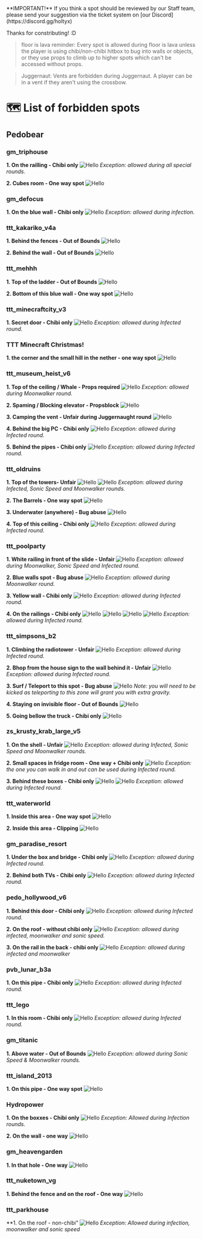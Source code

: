 
<Callout type="info" emoji="ℹ️">
   **IMPORTANT!** If you think a spot should be reviewed by our Staff team, please send your suggestion via the ticket system on [our Discord](https://discord.gg/holtyx)

Thanks for constributing! :D
</Callout>

> floor is lava reminder: Every spot is allowed during floor is lava unless the player is using chibi/non-chibi hitbox to bug into walls or objects, or they use props to climb up to higher spots which can't be accessed without props.

> Juggernaut: Vents are forbidden during Juggernaut. A player can be in a vent if they aren't using the crossbow.

# 🗺 List of forbidden spots
## Pedobear
### gm_triphouse
**1. On the railling - Chibi only**
<Image src="/spots/triphouse1.png" alt="Hello" width={500} height={500} />
*Exception: allowed during all special rounds.*

**2. Cubes room - One way spot**
<Image src="/spots/triphouse2.png" alt="Hello" width={500} height={500} />

### gm_defocus
**1. On the blue wall - Chibi only**
<Image src="/spots/defocus_wall.png" alt="Hello" width={500} height={500} />
*Exception: allowed during infection.*

### ttt_kakariko_v4a
**1. Behind the fences - Out of Bounds**
<Image src="/spots/kaka1.png" alt="Hello" width={500} height={500} />

**2. Behind the wall - Out of Bounds**
<Image src="/spots/kaka2.png" alt="Hello" width={500} height={500} />

### ttt_mehhh
**1. Top of the ladder - Out of Bounds**
<Image src="/spots/mehh2_fixed.png" alt="Hello" width={500} height={500} />

**2. Bottom of this blue wall - One way spot**
<Image src="/spots/mehh3.png" alt="Hello" width={500} height={500} />

### ttt_minecraftcity_v3
**1. Secret door - Chibi only**
<Image src="/spots/city1.png" alt="Hello" width={500} height={500} />
*Exception: allowed during Infected round.*

### TTT Minecraft Christmas!
**1. the corner and the small hill in the nether - one way spot**
<Image src="/spots/minecraft_christmas_nether.png" alt="Hello" width={500} height={500} />

### ttt_museum_heist_v6
**1. Top of the ceiling / Whale - Props required**
<Image src="/spots/mus1.png" alt="Hello" width={500} height={500} />
*Exception: allowed during Moonwalker round.*

**2. Spaming / Blocking elevator - Propsblock**
<Image src="/spots/mus2.png" alt="Hello" width={500} height={500} />

**3. Camping the vent - Unfair during Juggernaught round**
<Image src="/spots/mus3.png" alt="Hello" width={500} height={500} />

**4. Behind the big PC - Chibi only**
<Image src="/spots/mus4.png" alt="Hello" width={500} height={500} />
*Exception: allowed during Infected round.*

**5. Behind the pipes - Chibi only**
<Image src="/spots/mus5.png" alt="Hello" width={500} height={500} />
*Exception: allowed during Infected round.*

### ttt_oldruins
**1. Top of the towers- Unfair**
<Image src="/spots/old1.png" alt="Hello" width={500} height={500} />
<Image src="/spots/old4.png" alt="Hello" width={500} height={500} />
*Exception: allowed during Infected, Sonic Speed and Moonwalker rounds.*

**2. The Barrels - One way spot**
<Image src="/spots/old2.png" alt="Hello" width={500} height={500} />

**3. Underwater (anywhere) - Bug abuse**
<Image src="/spots/old5.png" alt="Hello" width={500} height={500} />

**4. Top of this ceiling - Chibi only**
<Image src="/spots/old6.png" alt="Hello" width={500} height={500} />
*Exception: allowed during Infected round.*

### ttt_poolparty
**1. White railing in front of the slide - Unfair**
<Image src="/spots/water1.png" alt="Hello" width={500} height={500} />
*Exception: allowed during Moonwalker, Sonic Speed and Infected round.*

**2. Blue walls spot - Bug abuse**
<Image src="/spots/water2_fixed.png" alt="Hello" width={500} height={500} />
*Exception: allowed during Moonwalker round.*

**3. Yellow wall - Chibi only**
<Image src="/spots/water3.png" alt="Hello" width={500} height={500} />
*Exception: allowed during Infected round.*

**4. On the railings - Chibi only**
<Image src="/spots/poolparty_ceiling1.png" alt="Hello" width={500} height={500} />
<Image src="/spots/poolparty_ceiling2.png" alt="Hello" width={500} height={500} />
<Image src="/spots/poolparty_ceiling3.png" alt="Hello" width={500} height={500} />
<Image src="/spots/poolparty_ceiling4.png" alt="Hello" width={500} height={500} />
*Exception: allowed during Infected round.*

### ttt_simpsons_b2
**1. Climbing the radiotower - Unfair**
<Image src="/spots/sims1.png" alt="Hello" width={500} height={500} />
*Exception: allowed during Infected round.*

**2. Bhop from the house sign to the wall behind it - Unfair**
<Image src="/spots/sims2.png" alt="Hello" width={500} height={500} />
*Exception: allowed during Infected round.*

**3. Surf / Teleport to this spot - Bug abuse**
<Image src="/spots/sims3.png" alt="Hello" width={500} height={500} />
*Note: you will need to be kicked as teleporting to this zone will grant you with extra gravity.*

**4. Staying on invisible floor - Out of Bounds**
<Image src="/spots/sims4.png" alt="Hello" width={500} height={500} />

**5. Going bellow the truck - Chibi only**
<Image src="/spots/sims5.png" alt="Hello" width={500} height={500} />

### zs_krusty_krab_large_v5
**1. On the shell - Unfair**
<Image src="/spots/krusty1.png" alt="Hello" width={500} height={500} />
*Exception: allowed during Infected, Sonic Speed and Moonwalker rounds.*

**2. Small spaces in fridge room - One way + Chibi only**
<Image src="/spots/krusty2.png" alt="Hello" width={500} height={500} />
*Exception: the one you can walk in and out can be used during Infected round.*

**3. Behind these boxes - Chibi only**
<Image src="/spots/krusty3.png" alt="Hello" width={500} height={500} />
<Image src="/spots/krusty4.png" alt="Hello" width={500} height={500} />
*Exception: allowed during Infected round.*

### ttt_waterworld
**1. Inside this area - One way spot**
<Image src="/spots/pool1.png" alt="Hello" width={500} height={500} />

**2. Inside this area - Clipping**
<Image src="/spots/pool2.png" alt="Hello" width={500} height={500} />

### gm_paradise_resort
**1. Under the box and bridge - Chibi only**
<Image src="/spots/paradise1.png" alt="Hello" width={500} height={500} />
*Exception: allowed during Infected round.*

**2. Behind both TVs - Chibi only**
<Image src="/spots/paradise2.png" alt="Hello" width={500} height={500} />
*Exception: allowed during Infected round.*

### pedo_hollywood_v6
**1. Behind this door - Chibi only**
<Image src="/spots/holly.png" alt="Hello" width={500} height={500} />
*Exception: allowed during Infected round.*

**2. On the roof - without chibi only**
<Image src="/spots/hollywood_roof.png" alt="Hello" width={500} height={500} />
*Exception: allowed during infected, moonwalker and sonic speed.*

**3. On the rail in the back - chibi only**
<Image src="/spots/hollywood_rails_warehouse.png" alt="Hello" width={500} height={500} />
*Exception: allowed during infected and moonwalker*


### pvb_lunar_b3a
**1. On this pipe - Chibi only**
<Image src="/spots/lunar.png" alt="Hello" width={500} height={500} />
*Exception: allowed during Infected round.*

### ttt_lego
**1. In this room - Chibi only**
<Image src="/spots/lego.png" alt="Hello" width={500} height={500} />
*Exception: allowed during Infected round.*

### gm_titanic
**1. Above water - Out of Bounds**
<Image src="/spots/titanic.png" alt="Hello" width={500} height={500} />
*Exception: allowed during Sonic Speed & Moonwalker rounds.*

### ttt_island_2013
**1. On this pipe - One way spot**
<Image src="/spots/island.png" alt="Hello" width={500} height={500} />

### Hydropower
**1. On the boxxes - Chibi only**
<Image src="/spots/Hydropower_boxes.png" alt="Hello" width={500} height={500} />
*Exception: Allowed during Infection rounds.*

**2. On the wall - one way**
<Image src="/spots/hydropower_tilted_walls.png" alt="Hello" width={500} height={500} />

### gm_heavengarden
**1. In that hole - One way**
<Image src="/spots/heavengarden_hole.png" alt="Hello" width={500} height={500} />

### ttt_nuketown_vg
**1. Behind the fence and on the roof - One way**
<Image src="/spots/nuketown_behind_fence_roof.png" alt="Hello" width={500} height={500} />

### ttt_parkhouse
**1. On the roof - non-chibi"
<Image src="/spots/Parkhouse_roof_roof.png" alt="Hello" width={500} height={500} />
*Exception: Allowed during infection, moonwalker and sonic speed*
